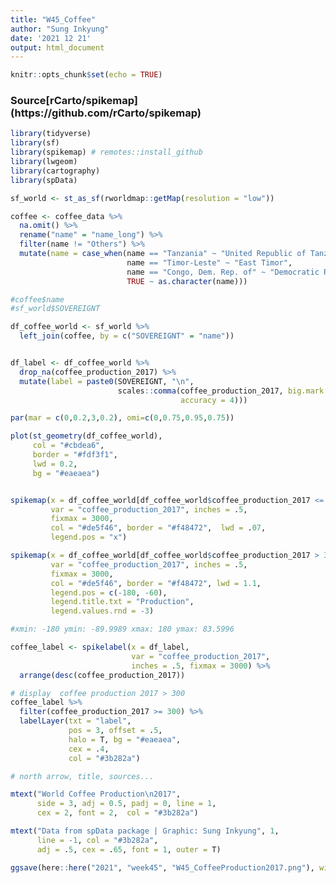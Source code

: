 ```yaml
---
title: "W45_Coffee"
author: "Sung Inkyung"
date: '2021 12 21'
output: html_document
---
```


```r
knitr::opts_chunk$set(echo = TRUE)
```
### Source[rCarto/spikemap] (https://github.com/rCarto/spikemap)
```r
library(tidyverse)
library(sf)
library(spikemap) # remotes::install_github
library(lwgeom)
library(cartography)
library(spData)
```


```r
sf_world <- st_as_sf(rworldmap::getMap(resolution = "low")) 

coffee <- coffee_data %>%  
  na.omit() %>% 
  rename("name" = "name_long") %>% 
  filter(name != "Others") %>% 
  mutate(name = case_when(name == "Tanzania" ~ "United Republic of Tanzania",
                          name == "Timor-Leste" ~ "East Timor",
                          name == "Congo, Dem. Rep. of" ~ "Democratic Republic of the Congo",
                          TRUE ~ as.character(name)))

#coffee$name
#sf_world$SOVEREIGNT

df_coffee_world <- sf_world %>% 
  left_join(coffee, by = c("SOVEREIGNT" = "name")) 


df_label <- df_coffee_world %>% 
  drop_na(coffee_production_2017) %>% 
  mutate(label = paste0(SOVEREIGNT, "\n",
                        scales::comma(coffee_production_2017, big.mark = ",", 
                                      accuracy = 4)))
```


```r
par(mar = c(0,0.2,3,0.2), omi=c(0,0.75,0.95,0.75))

plot(st_geometry(df_coffee_world),
     col = "#cbdea6",
     border = "#fdf3f1",
     lwd = 0.2,
     bg = "#eaeaea")


spikemap(x = df_coffee_world[df_coffee_world$coffee_production_2017 <= 300,  ],
         var = "coffee_production_2017", inches = .5,
         fixmax = 3000,
         col = "#de5f46", border = "#f48472",  lwd = .07,
         legend.pos = "x")

spikemap(x = df_coffee_world[df_coffee_world$coffee_production_2017 > 300, ], 
         var = "coffee_production_2017", inches = .5,
         fixmax = 3000,
         col = "#de5f46", border = "#f48472", lwd = 1.1,
         legend.pos = c(-180, -60),
         legend.title.txt = "Production",
         legend.values.rnd = -3)

#xmin: -180 ymin: -89.9989 xmax: 180 ymax: 83.5996

coffee_label <- spikelabel(x = df_label, 
                           var = "coffee_production_2017",
                           inches = .5, fixmax = 3000) %>% 
  arrange(desc(coffee_production_2017))

# display  coffee production 2017 > 300
coffee_label %>% 
  filter(coffee_production_2017 >= 300) %>%
  labelLayer(txt = "label",
             pos = 3, offset = .5,
             halo = T, bg = "#eaeaea",
             cex = .4,
             col = "#3b282a")

# north arrow, title, sources...

mtext("World Coffee Production\n2017",
      side = 3, adj = 0.5, padj = 0, line = 1,
      cex = 2, font = 2,  col = "#3b282a")

mtext("Data from spData package | Graphic: Sung Inkyung", 1,
      line = -1, col = "#3b282a", 
      adj = .5, cex = .65, font = 1, outer = T)

ggsave(here::here("2021", "week45", "W45_CoffeeProduction2017.png"), width = 30, height = 26)
```
